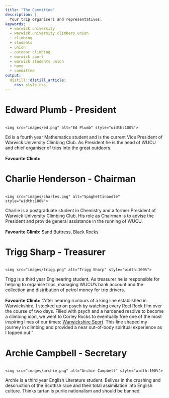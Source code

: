```yaml
---
title: "The Committee"
description: | 
  Your trip organisers and representatives.
keywords:
  - warwick university
  - warwick university climbers union
  - climbing
  - students
  - union
  - outdoor climbing
  - warwick sport
  - warwick students union
  - home
  - committee
output: 
  distill::distill_article:
    css: style.css
---
```

# Edward Plumb - President
<!--html_preserve-->
<div class="row">
  <div class="column">
    <img src="images/ed.png" alt="Ed Plumb" style="width:100%">
  </div>
  <div class="column2">
  Ed is a fourth year Mathematics student and is the current Vice President of Warwick University Climbing Club. As President he is the head of WUCU and chief organiser of trips into the great outdoors.
  <br><br>
  <b>Favourite Climb:</b> 
  </div>
</div>
<!--/html_preserve-->

# Charlie Henderson - Chairman
<!--html_preserve-->
<div class="row">
  <div class="column">
    <img src="images/charles.png" alt="Spaghettinoodle" style="width:100%">
  </div>
  <div class="column2">
  Charlie is a postgraduate student in Chemistry and a former President of Warwick University Climbing Club. His role as Chairman is to advise the President and provide general assistance in the running of WUCU.
  <br><br>
  <b>Favourite Climb:</b> <a href= "https://www.ukclimbing.com/logbook/crags/black_rocks_derbyshire-97/sand_buttress-19953" target="_blank">Sand Buttress, Black Rocks</a>
  </div>
</div>
<!--/html_preserve-->

# Trigg Sharp - Treasurer
<!--html_preserve-->
<div class="row">
  <div class="column">
    <img src="images/trigg.png" alt="Trigg Sharp" style="width:100%">
  </div>
  <div class="column2">
  Trigg is a third year Engineering student. As treasurer he is responsible for helping to organise trips, managing WUCU's bank account and the collection and distribution of petrol money for trip drivers.
  <br><br>
  <b>Favourite Climb:</b> "After hearing rumours of a king line established in Warwickshire, I stocked up on psych by watching every Reel Rock film over the course of two days. Filled with psych and a hardened resolve to become a climbing icon, we went to Corley Rocks to eventually free one of the most inspiring lines of our times: <a href="https://www.ukclimbing.com/logbook/crags/corley_rocks-17459/warwickshire_sport-481132" target="_blank">Warwickshire Sport</a>. This line shaped my journey in climbing and provided a near out-of-body spiritual experience as I topped out."
  </div>
</div>
<!--/html_preserve-->

# Archie Campbell - Secretary
<!--html_preserve-->
<div class="row">
  <div class="column">
    <img src="images/archie.png" alt="Archie Campbell" style="width:100%">
  </div>
  <div class="column2">
  Archie is a third year English Literature student. Belives in the crushing and descruction of the Scottish race and their total assimilation into English culture. Thinks tartan is purile nationalism and should be banned. 
  </div>
</div>
<!--/html_preserve-->